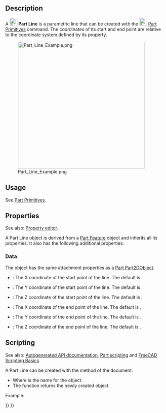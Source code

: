 <languages/>

{{Docnav
|[[Part_Point|Point]]
|[[Part_RegularPolygon|RegularPolygon]]
|[[Part_Workbench|Part]]
|IconL=Part_Point.svg
|IconR=Part_RegularPolygon.svg
|IconC=Workbench_Part.svg
}}

{{GuiCommand
|Name=Part Line
|MenuLocation=Part → [[Part_Primitives|Create primitives]] → Line
|Workbenches=[[Part_Workbench|Part]],  [[OpenSCAD_Workbench|OpenSCAD]]
|SeeAlso=[[Part_Primitives|Part Primitives]]
}}

==Description==

A [[Image:Part_Line.svg|24px]] '''Part Line''' is a parametric line that can be created with the [[Image:Part_Primitives.svg|24px]] [[Part_Primitives|Part Primitives]] command. The coordinates of its start and end point are relative to the coordinate system defined by its {{PropertyData|Placement}} property.

[[Image:Part_Line_Example.png|400px]]

==Usage==

See [[Part_Primitives#Usage|Part Primitives]].

== Properties ==

See also: [[Property_editor|Property editor]].

A Part Line object is derived from a [[Part_Feature|Part Feature]] object and inherits all its properties. It also has the following additional properties:

=== Data ===

{{TitleProperty|Attachment}}

The object has the same attachment properties as a [[Part_Part2DObject#Data|Part Part2DObject]].

{{TitleProperty|Vertex 1 - Start}}

* {{PropertyData|X1|Distance}}: The X coordinate of the start point of the line. The default is {{Value|0mm}}.
* {{PropertyData|Y1|Distance}}: The Y coordinate of the start point of the line. The default is {{Value|0mm}}.
* {{PropertyData|Z1|Distance}}: The Z coordinate of the start point of the line. The default is {{Value|0mm}}.

{{TitleProperty|Vertex 2 - Finish}}

* {{PropertyData|X2|Distance}}: The X coordinate of the end point of the line. The default is {{Value|10mm}}.
* {{PropertyData|Y2|Distance}}: The Y coordinate of the end point of the line. The default is {{Value|10mm}}.
* {{PropertyData|Z2|Distance}}: The Z coordinate of the end point of the line. The default is {{Value|10mm}}.

== Scripting ==

See also: [https://freecad.github.io/SourceDoc/ Autogenerated API documentation], [[Part_scripting|Part scripting]] and [[FreeCAD_Scripting_Basics|FreeCAD Scripting Basics]].

A Part Line can be created with the {{Incode|addObject()}} method of the document:

{{Code|code=
line = FreeCAD.ActiveDocument.addObject("Part::Line", "myLine")
}}

* Where {{Incode|"myLine"}} is the name for the object.
* The function returns the newly created object.

Example:

{{Code|code=
import FreeCAD as App

doc = App.activeDocument()

line = doc.addObject("Part::Line", "myLine")
line.X1 = 1
line.Y1 = 3
line.Z1 = 6
line.X2 = 2
line.Y2 = 3
line.Z2 = 9

doc.recompute()
}}


{{Docnav
|[[Part_Point|Point]]
|[[Part_RegularPolygon|RegularPolygon]]
|[[Part_Workbench|Part]]
|IconL=Part_Point.svg
|IconR=Part_RegularPolygon.svg
|IconC=Workbench_Part.svg
}}

{{Part_Tools_navi{{#translation:}}}}
{{Userdocnavi{{#translation:}}}}